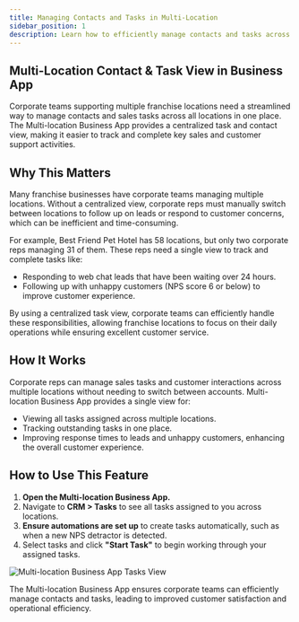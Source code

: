 ```yaml
---
title: Managing Contacts and Tasks in Multi-Location
sidebar_position: 1
description: Learn how to efficiently manage contacts and tasks across multiple business locations using the Multi-location Business App.
---
```


## Multi-Location Contact & Task View in Business App

Corporate teams supporting multiple franchise locations need a streamlined way to manage contacts and sales tasks across all locations in one place. The Multi-location Business App provides a centralized task and contact view, making it easier to track and complete key sales and customer support activities.

## Why This Matters

Many franchise businesses have corporate teams managing multiple locations. Without a centralized view, corporate reps must manually switch between locations to follow up on leads or respond to customer concerns, which can be inefficient and time-consuming.

For example, Best Friend Pet Hotel has 58 locations, but only two corporate reps managing 31 of them. These reps need a single view to track and complete tasks like:

- Responding to web chat leads that have been waiting over 24 hours.
- Following up with unhappy customers (NPS score 6 or below) to improve customer experience.

By using a centralized task view, corporate teams can efficiently handle these responsibilities, allowing franchise locations to focus on their daily operations while ensuring excellent customer service.

## How It Works

Corporate reps can manage sales tasks and customer interactions across multiple locations without needing to switch between accounts. Multi-location Business App provides a single view for:

- Viewing all tasks assigned across multiple locations.
- Tracking outstanding tasks in one place.
- Improving response times to leads and unhappy customers, enhancing the overall customer experience.

## How to Use This Feature

1. **Open the Multi-location Business App.**
2. Navigate to **CRM > Tasks** to see all tasks assigned to you across locations.
3. **Ensure automations are set up** to create tasks automatically, such as when a new NPS detractor is detected.
4. Select tasks and click **"Start Task"** to begin working through your assigned tasks.

![Multi-location Business App Tasks View](./img/crm/multi-location-tasks.png)

The Multi-location Business App ensures corporate teams can efficiently manage contacts and tasks, leading to improved customer satisfaction and operational efficiency.